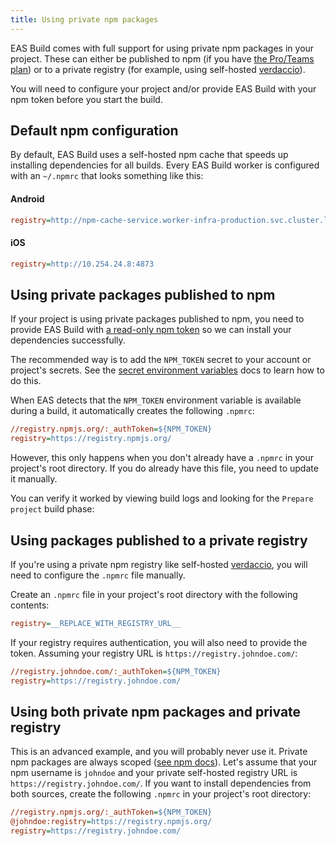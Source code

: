 ```yaml
---
title: Using private npm packages
---
```



EAS Build comes with full support for using private npm packages in your project. These can either be published to npm (if you have [the Pro/Teams plan](https://www.npmjs.com/products)) or to a private registry (for example, using self-hosted [verdaccio](https://verdaccio.org/)).

You will need to configure your project and/or provide EAS Build with your npm token before you start the build.

## Default npm configuration

By default, EAS Build uses a self-hosted npm cache that speeds up installing dependencies for all builds. Every EAS Build worker is configured with an `~/.npmrc` that looks something like this:

#### Android

```ini
registry=http://npm-cache-service.worker-infra-production.svc.cluster.local:4873
```

#### iOS

```ini
registry=http://10.254.24.8:4873
```

## Using private packages published to npm

If your project is using private packages published to npm, you need to provide EAS Build with [a read-only npm token](https://docs.npmjs.com/about-access-tokens) so we can install your dependencies successfully.

The recommended way is to add the `NPM_TOKEN` secret to your account or project's secrets. See the [secret environment variables](/build-reference/variables/#using-secrets-in-environment-variables) docs to learn how to do this.

<ImageSpotlight
  alt="Secret creation UI filled"
  src="/static/images/eas-build/environment-secrets/secrets-create-filled.png"
/>

When EAS detects that the `NPM_TOKEN` environment variable is available during a build, it automatically creates the following `.npmrc`:

```ini
//registry.npmjs.org/:_authToken=${NPM_TOKEN}
registry=https://registry.npmjs.org/
```

However, this only happens when you don't already have a `.npmrc` in your project's root directory. If you do already have this file, you need to update it manually.

You can verify it worked by viewing build logs and looking for the `Prepare project` build phase:

<ImageSpotlight alt=".npmrc created" src="/static/images/eas-build/npmrc.png" />

## Using packages published to a private registry

If you're using a private npm registry like self-hosted [verdaccio](https://verdaccio.org/), you will need to configure the `.npmrc` file manually.

Create an `.npmrc` file in your project's root directory with the following contents:

```ini
registry=__REPLACE_WITH_REGISTRY_URL__
```

If your registry requires authentication, you will also need to provide the token. Assuming your registry URL is `https://registry.johndoe.com/`:

```ini
//registry.johndoe.com/:_authToken=${NPM_TOKEN}
registry=https://registry.johndoe.com/
```

## Using both private npm packages and private registry

This is an advanced example, and you will probably never use it. Private npm packages are always scoped ([see npm docs](https://docs.npmjs.com/about-scopes#scopes-and-package-visibility)). Let's assume that your npm username is `johndoe` and your private self-hosted registry URL is `https://registry.johndoe.com/`. If you want to install dependencies from both sources, create the following `.npmrc` in your project's root directory:

```ini
//registry.npmjs.org/:_authToken=${NPM_TOKEN}
@johndoe:registry=https://registry.npmjs.org/
registry=https://registry.johndoe.com/
```
